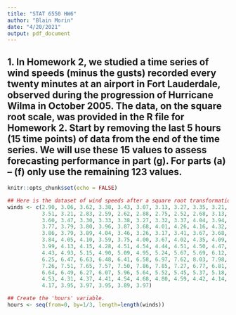 ```yaml
---
title: "STAT 6550 HW6"
author: "Blain Morin"
date: "4/20/2021"
output: pdf_document
---
```


## 1. In Homework 2, we studied a time series of wind speeds (minus the gusts) recorded every twenty minutes at an airport in Fort Lauderdale, observed during the progression of Hurricane Wilma in October 2005. The data, on the square root scale, was provided in the R file for Homework 2. Start by removing the last 5 hours (15 time points) of data from the end of the time series. We will use these 15 values to assess forecasting performance in part (g). For parts (a) – (f) only use the remaining 123 values.


```r

knitr::opts_chunk$set(echo = FALSE)

## Here is the dataset of wind speeds after a square root transformation.
winds <- c(2.90, 3.06, 3.62, 3.38, 3.43, 3.07, 3.13, 3.27, 3.35, 3.21, 3.26,
           3.51, 3.21, 2.83, 2.59, 2.62, 2.88, 2.75, 2.52, 2.68, 3.13, 3.22,
           3.60, 3.47, 3.30, 3.33, 3.38, 3.27, 3.32, 3.37, 4.04, 3.94, 3.74,
           3.77, 3.79, 3.80, 3.96, 3.87, 3.68, 4.01, 4.26, 4.16, 4.32, 3.93,
           3.86, 3.79, 3.89, 4.04, 3.46, 3.26, 3.17, 3.41, 3.67, 3.68, 3.88,
           3.84, 4.05, 4.10, 3.59, 3.75, 4.00, 3.67, 4.02, 4.35, 4.09, 4.03,
           3.99, 4.13, 4.15, 4.28, 4.51, 4.54, 4.44, 4.51, 4.50, 4.47, 4.52,
           4.43, 4.93, 5.15, 4.90, 5.09, 4.95, 5.24, 5.67, 5.69, 6.12, 6.30,
           6.25, 6.47, 6.63, 6.48, 6.41, 6.58, 6.97, 7.62, 8.03, 7.98, 7.67,
           7.26, 7.51, 7.65, 7.57, 7.50, 7.86, 7.85, 7.27, 6.77, 6.81, 6.83,
           6.64, 6.49, 6.27, 6.07, 5.96, 5.64, 5.52, 5.45, 5.37, 5.18, 4.89,
           4.53, 4.31, 4.37, 4.41, 4.54, 4.68, 4.80, 4.59, 4.42, 4.14, 4.00,
           4.17, 3.95, 3.97, 3.95, 3.89, 3.97)

## Create the 'hours' variable.
hours <- seq(from=0, by=1/3, length=length(winds))

```
